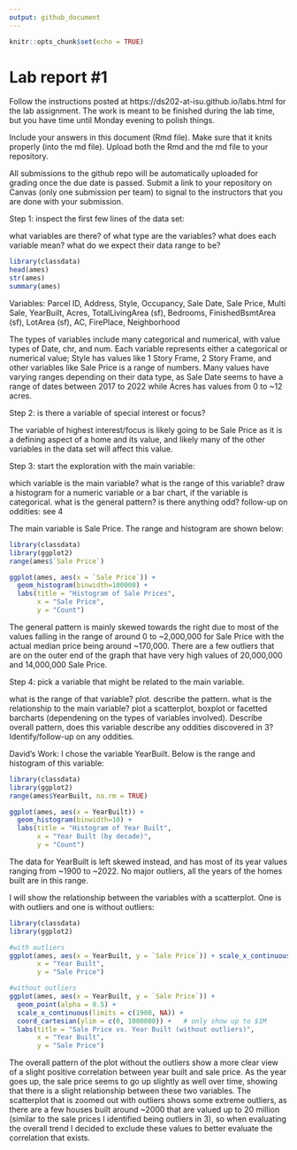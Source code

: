 ```yaml
---
output: github_document
---
```


<!-- README.md is generated from README.Rmd. Please edit the README.Rmd file -->


```r
knitr::opts_chunk$set(echo = TRUE)
```

# Lab report #1

Follow the instructions posted at https://ds202-at-isu.github.io/labs.html for the lab assignment. The work is meant to be finished during the lab time, but you have time until Monday evening to polish things.

Include your answers in this document (Rmd file). Make sure that it knits properly (into the md file). Upload both the Rmd and the md file to your repository.  

All submissions to the github repo will be automatically uploaded for grading once the due date is passed.
Submit a link to your repository on Canvas (only one submission per team) to signal to the instructors that you are done with your submission.

Step 1: inspect the first few lines of the data set:

what variables are there? of what type are the variables? what does each variable mean? what do we expect their data range to be?

```r
library(classdata)
head(ames)
str(ames)
summary(ames)

```
Variables: Parcel ID, Address, Style, Occupancy, Sale Date, Sale Price, Multi Sale, YearBuilt, 
Acres, TotalLivingArea (sf), Bedrooms, FinishedBsmtArea (sf), LotArea (sf), AC, FirePlace, Neighborhood

The types of variables include many categorical and numerical, with value types of Date, chr, and num. Each variable represents either a categorical or numerical value; Style has values like 1 Story Frame, 2 Story Frame, and other variables like Sale Price is a range of numbers. Many values have varying ranges depending on their data type, as Sale Date seems to have a range of dates between 2017 to 2022 while Acres has values from 0 to ~12 acres.

Step 2: is there a variable of special interest or focus?

The variable of highest interest/focus is likely going to be Sale Price as it is a defining aspect of a home and its value, and likely many of the other variables in the data set will affect this value.

Step 3: start the exploration with the main variable:

which variable is the main variable? what is the range of this variable? draw a histogram for a numeric variable or a bar chart, if the variable is categorical. what is the general pattern? is there anything odd?
follow-up on oddities: see 4

The main variable is Sale Price. The range and histogram are shown below:

```r
library(classdata)
library(ggplot2)
range(ames$`Sale Price`)

ggplot(ames, aes(x = `Sale Price`)) + 
  geom_histogram(binwidth=100000) +
  labs(title = "Histogram of Sale Prices",
       x = "Sale Price",
       y = "Count")


```

The general pattern is mainly skewed towards the right due to most of the values falling in the range of around 0 to ~2,000,000 for Sale Price with the actual median price being around ~170,000. There are a few outliers that are on the outer end of the graph that have very high values of 20,000,000 and 14,000,000 Sale Price.



Step 4: pick a variable that might be related to the main variable.

what is the range of that variable? plot. describe the pattern.
what is the relationship to the main variable? plot a scatterplot, boxplot or facetted barcharts (dependening on the types of variables involved). Describe overall pattern, does this variable describe any oddities discovered in 3? Identify/follow-up on any oddities.

David's Work:
I chose the variable YearBuilt. Below is the range and histogram of this variable:
```r
library(classdata)
library(ggplot2)
range(ames$YearBuilt, na.rm = TRUE)

ggplot(ames, aes(x = YearBuilt)) + 
  geom_histogram(binwidth=10) +
  labs(title = "Histogram of Year Built",
       x = "Year Built (by decade)",
       y = "Count")


```

The data for YearBuilt is left skewed instead, and has most of its year values ranging from ~1900 to ~2022. No major outliers, all the years of the homes built are in this range.

I will show the relationship between the variables with a scatterplot. One is with outliers and one is without outliers:

```r
library(classdata)
library(ggplot2)

#with outliers
ggplot(ames, aes(x = YearBuilt, y = `Sale Price`)) + scale_x_continuous(limits = c(1900, NA)) + geom_point() + labs(title = "Sale Price vs. Year Built (with outliers)",
       x = "Year Built",
       y = "Sale Price")

#without outliers
ggplot(ames, aes(x = YearBuilt, y = `Sale Price`)) +
  geom_point(alpha = 0.5) +
  scale_x_continuous(limits = c(1900, NA)) +
  coord_cartesian(ylim = c(0, 1000000)) +   # only show up to $1M
  labs(title = "Sale Price vs. Year Built (without outliers)",
       x = "Year Built",
       y = "Sale Price")


```


The overall pattern of the plot without the outliers show a more clear view of a slight positive correlation between year built and sale price. As the year goes up, the sale price seems to go up slightly as well over time, showing that there is a slight relationship between these two variables. The scatterplot that is zoomed out with outliers shows some extreme outliers, as there are a few houses built around ~2000 that are valued up to 20 million (similar to the sale prices I identified being outliers in 3), so when evaluating the overall trend I decided to exclude these values to better evaluate the correlation that exists.
